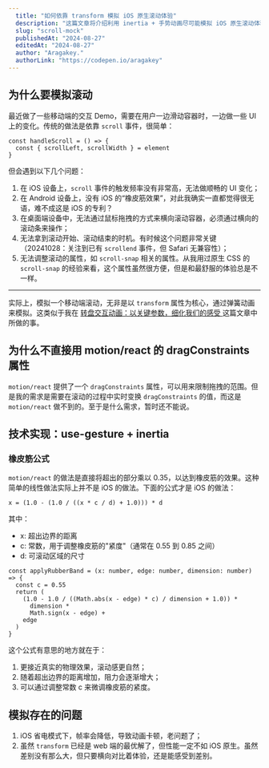 ```yaml
---
  title: "如何依靠 transform 模拟 iOS 原生滚动体验"
  description: "这篇文章将介绍利用 inertia + 手势动画尽可能模拟 iOS 原生滚动体验的方法，以及这样做的原因。"
  slug: "scroll-mock"
  publishedAt: "2024-08-27"
  editedAt: "2024-08-27"
  author: "Aragakey."
  authorLink: "https://codepen.io/aragakey"
---
```



## 为什么要模拟滚动

最近做了一些移动端的交互 Demo，需要在用户一边滑动容器时，一边做一些 UI 上的变化。传统的做法是依靠 `scroll` 事件，很简单：

```tsx
const handleScroll = () => {
  const { scrollLeft, scrollWidth } = element
}
```

但会遇到以下几个问题：

1. 在 iOS 设备上，`scroll` 事件的触发频率没有非常高，无法做顺畅的 UI 变化；
2. 在 Android 设备上，没有 iOS 的“橡皮筋效果”，对此我确实一直都觉得很无语，难不成这是 iOS 的专利？
3. 在桌面端设备中，无法通过鼠标拖拽的方式来横向滚动容器，必须通过横向的滚动条来操作；
4. 无法拿到滚动开始、滚动结束的时机。有时候这个问题非常关键（20241028：关注到已有 `scrollend` 事件，但 Safari 无兼容性）；
5. 无法调整滚动的属性，如 `scroll-snap` 相关的属性。从我用过原生 CSS 的 `scroll-snap` 的经验来看，这个属性虽然很方便，但是和最舒服的体验总是不一样。

---

实际上，模拟一个移动端滚动，无非是以 `transform` 属性为核心，通过弹簧动画来模拟。这类似于我在 [转盘交互动画：以关键参数，细化我们的感受
](https://wxad.design/abc/carousel) 这篇文章中所做的事。

## 为什么不直接用 motion/react 的 dragConstraints 属性

`motion/react` 提供了一个 `dragConstraints` 属性，可以用来限制拖拽的范围。但是我的需求是需要在滚动的过程中实时变换 `dragConstraints` 的值，而这是 `motion/react` 做不到的。至于是什么需求，暂时还不能说。

## 技术实现：use-gesture + inertia

<ScrollMockBase />

### 橡皮筋公式

`motion/react` 的做法是直接将超出的部分乘以 0.35，以达到橡皮筋的效果。这种简单的线性做法实际上并不是 iOS 的做法。下面的公式才是 iOS 的做法：

`x = (1.0 - (1.0 / ((x * c / d) + 1.0))) * d`

其中：

- x: 超出边界的距离
- c: 常数，用于调整橡皮筋的"紧度"（通常在 0.55 到 0.85 之间）
- d: 可滚动区域的尺寸

```tsx
const applyRubberBand = (x: number, edge: number, dimension: number) => {
  const c = 0.55
  return (
    (1.0 - 1.0 / ((Math.abs(x - edge) * c) / dimension + 1.0)) *
      dimension *
      Math.sign(x - edge) +
    edge
  )
}
```

这个公式有意思的地方就在于：

1. 更接近真实的物理效果，滚动感更自然；
2. 随着超出边界的距离增加，阻力会逐渐增大；
3. 可以通过调整常数 c 来微调橡皮筋的紧度。

## 模拟存在的问题

1. iOS 省电模式下，帧率会降低，导致动画卡顿，老问题了；
2. 虽然 `transform` 已经是 web 端的最优解了，但性能一定不如 iOS 原生。虽然差别没有那么大，但只要横向对比着体验，还是能感受到差别。
